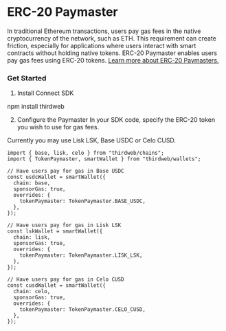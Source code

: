 

# ERC-20 Paymaster

In traditional Ethereum transactions, users pay gas fees in the native cryptocurrency of the network, such as ETH. This requirement can create friction, especially for applications where users interact with smart contracts without holding native tokens. ERC-20 Paymaster enables users pay gas fees using ERC-20 tokens. [Learn more about ERC-20 Paymasters.](https://blog.thirdweb.com/account-abstraction-paymaster-pay-evm-gas-fees-with-usdt-usdc-or-any-other-erc-20-token/)

### Get Started


1. Install Connect SDK

npm install thirdweb

2. Configure the Paymaster In your SDK code, specify the ERC-20 token you wish to use for gas fees. 

Currently you may use Lisk LSK, Base USDC or Celo CUSD.

```
import { base, lisk, celo } from "thirdweb/chains";
import { TokenPaymaster, smartWallet } from "thirdweb/wallets";

// Have users pay for gas in Base USDC
const usdcWallet = smartWallet({
  chain: base,
  sponsorGas: true,
  overrides: {
    tokenPaymaster: TokenPaymaster.BASE_USDC,
  },
});

// Have users pay for gas in Lisk LSK
const lskWallet = smartWallet({
  chain: lisk,
  sponsorGas: true,
  overrides: {
    tokenPaymaster: TokenPaymaster.LISK_LSK,
  },
});

// Have users pay for gas in Celo CUSD
const cusdWallet = smartWallet({
  chain: celo,
  sponsorGas: true,
  overrides: {
    tokenPaymaster: TokenPaymaster.CELO_CUSD,
  },
});
```